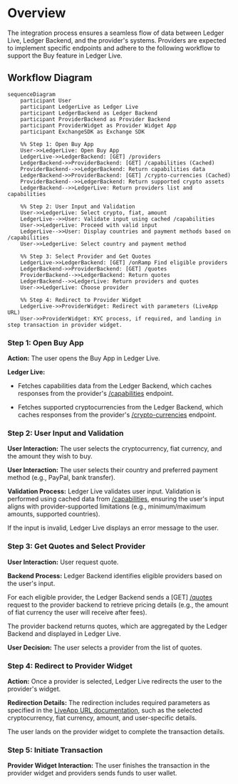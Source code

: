 
# Overview
The integration process ensures a seamless flow of data between Ledger Live, Ledger Backend, and the provider's systems. Providers are expected to implement specific endpoints and adhere to the following workflow to support the Buy feature in Ledger Live.

## Workflow Diagram

```mermaid
sequenceDiagram
    participant User
    participant LedgerLive as Ledger Live
    participant LedgerBackend as Ledger Backend
    participant ProviderBackend as Provider Backend
    participant ProviderWidget as Provider Widget App
    participant ExchangeSDK as Exchange SDK

    %% Step 1: Open Buy App
    User->>LedgerLive: Open Buy App
    LedgerLive->>LedgerBackend: [GET] /providers
    LedgerBackend->>ProviderBackend: [GET] /capabilities (Cached)
    ProviderBackend-->>LedgerBackend: Return capabilities data
    LedgerBackend->>ProviderBackend: [GET] /crypto-currencies (Cached)
    ProviderBackend-->>LedgerBackend: Return supported crypto assets
    LedgerBackend-->>LedgerLive: Return providers list and capabilities

    %% Step 2: User Input and Validation
    User->>LedgerLive: Select crypto, fiat, amount
    LedgerLive-->>User: Validate input using cached /capabilities
    User->>LedgerLive: Proceed with valid input
    LedgerLive-->>User: Display countries and payment methods based on /capabilities
    User->>LedgerLive: Select country and payment method
    
    %% Step 3: Select Provider and Get Quotes
    LedgerLive->>LedgerBackend: [GET] /onRamp Find eligible providers
    LedgerBackend->>ProviderBackend: [GET] /quotes
    ProviderBackend-->>LedgerBackend: Return quotes
    LedgerBackend-->>LedgerLive: Return providers and quotes
    User->>LedgerLive: Choose provider

    %% Step 4: Redirect to Provider Widget
    LedgerLive->>ProviderWidget: Redirect with parameters (LiveApp URL)
    User->>ProviderWidget: KYC process, if required, and landing in step transaction in provider widget.
```

### Step 1: Open Buy App

<b>Action:</b> The user opens the Buy App in Ledger Live.

<b>Ledger Live:</b>

- Fetches capabilities data from the Ledger Backend, which caches responses from the provider's [/capabilities](https://exchange-integration-buy.redoc.ly/#operation/getCapabilities) endpoint.

- Fetches supported cryptocurrencies from the Ledger Backend, which caches responses from the provider's [/crypto-currencies](https://exchange-integration-buy.redoc.ly/#operation/getCryptoCurrencies) endpoint.

### Step 2: User Input and Validation

<b>User Interaction:</b> The user selects the cryptocurrency, fiat currency, and the amount they wish to buy.

<b>User Interaction:</b> The user selects their country and preferred payment method (e.g., PayPal, bank transfer).

<b>Validation Process:</b> Ledger Live validates user input.
Validation is performed using cached data from [/capabilities](https://exchange-integration-buy.redoc.ly/#operation/getCapabilities), ensuring the user's input aligns with provider-supported limitations (e.g., minimum/maximum amounts, supported countries).

If the input is invalid, Ledger Live displays an error message to the user.

### Step 3: Get Quotes and Select Provider

<b>User Interaction:</b> User request quote.

<b>Backend Process:</b> Ledger Backend identifies eligible providers based on the user's input.

For each eligible provider, the Ledger Backend sends a [GET] [/quotes](https://exchange-integration-buy.redoc.ly/#operation/getQuote) request to the provider backend to retrieve pricing details (e.g., the amount of fiat currency the user will receive after fees).

The provider backend returns quotes, which are aggregated by the Ledger Backend and displayed in Ledger Live.

<b>User Decision:</b> The user selects a provider from the list of quotes.

### Step 4: Redirect to Provider Widget

<b>Action:</b> Once a provider is selected, Ledger Live redirects the user to the provider's widget.

<b>Redirection Details:</b> The redirection includes required parameters as specified in the [LiveApp URL documentation](../buy/providers-liveapp), such as the selected cryptocurrency, fiat currency, amount, and user-specific details.

The user lands on the provider widget to complete the transaction details.

### Step 5: Initiate Transaction

<b>Provider Widget Interaction:</b> The user finishes the transaction in the provider widget and providers sends funds to user wallet.
